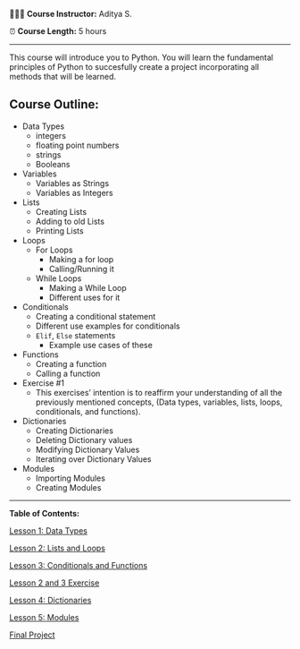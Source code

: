 🧑🏻‍🏫 **Course Instructor:** Aditya S.

⏰ **Course Length:** 5 hours

---

This course will introduce you to Python. You will learn the fundamental principles of Python to succesfully create a project incorporating all methods that will be learned.

## Course Outline:

- Data Types
    - integers
    - floating point numbers
    - strings
    - Booleans
- Variables
    - Variables as Strings
    - Variables as Integers
- Lists
    - Creating Lists
    - Adding to old Lists
    - Printing Lists
- Loops
    - For Loops
        - Making a for loop
        - Calling/Running it
    - While Loops
        - Making a While Loop
        - Different uses for it
- Conditionals
    - Creating a conditional statement
    - Different use examples for conditionals
    - `Elif`, `Else` statements
        - Example use cases of these
- Functions
    - Creating a function
    - Calling a function
- Exercise #1
    - This exercises’ intention is to reaffirm your understanding of all the previously mentioned concepts, (Data types, variables, lists, loops, conditionals, and functions).
- Dictionaries
    - Creating Dictionaries
    - Deleting Dictionary values
    - Modifying Dictionary Values
    - Iterating over Dictionary Values
- Modules
    - Importing Modules
    - Creating Modules

---

**Table of Contents:** 

[Lesson 1: Data Types](https://www.notion.so/Lesson-1-Data-Types-and-Variables-561e6352e40e4d1cacb134be4247a122) 

[Lesson 2: Lists and Loops](https://www.notion.so/Lesson-2-Lists-and-Loops-245f2314936348bcbf8622befa60702f)

[Lesson 3: Conditionals and Functions](https://www.notion.so/Lesson-3-Conditionals-and-Functions-3ba78016d6ad4929a9a47a8d8aa25991)

[Lesson 2 and 3 Exercise](https://www.notion.so/Lesson-2-and-3-Exercise-d744660d46994c7b8c8b5a4aa4243512)

[Lesson 4: Dictionaries](https://www.notion.so/Lesson-4-Dictionaries-3aeb0d42679246ce90daf85ea88b4a4c)

[Lesson 5: Modules](https://www.notion.so/Lesson-5-Modules-8b3f0586454b4975af129115b4d14a28)

[Final Project](https://www.notion.so/Final-Project-a1754ee6211f45b4a15d60d733d92929)
